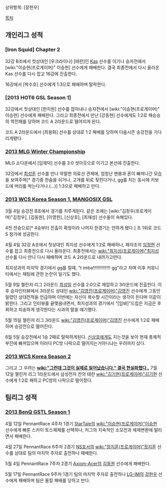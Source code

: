 상위항목: [장현우]

[[목차]]

== 개인리그 성적 ==
=== [Iron Squid] Chapter 2 ===
32강 B조에서 첫상대인 [우크라이나] [테란]인 [[Kas]] 선수를 이기나 승자전에서 [wiki:"이승현(프로게이머)" 이승현] 선수에게 패배한다.
결국 최종전에서 다시 올라온 Kas 선수를 다시 잡고 16강에 진출한다.

16강에서 [박수호] 선수에게 1:3으로 패배하며 탈락한다.
=== [2013 HOT6 GSL Season 1] ===
32강에서 첫상대인 [한지원] 선수를 잡아내나 승자전에서 [wiki:"이승현(프로게이머)" 이승현] 선수에게 패배한다. 그리고 최종전에서 만난 [강동현] 선수에게도 1:2로 패승승의 역전패를 당하며 코드 A 2라운드로 떨어지게 된다.

코드 A 2라운드에서 [최용화] 선수를 상대로 1:2 패배를 당하며 다음시즌 승강전을 기다리게됐다.
=== [[2013 MLG Winter Championship]] ===
MLG 쇼다운에서 [임재덕] 선수를 3:0 셧아웃으로 이기고 본선에 진출한다.

32강에서 [[최성훈]] 선수를 만나 악랄한 의료선 견제에, 엄청난 멘붕과 혼이 빠져나간 모습을 보여주며[* 경기중 한숨을 쉬거나, 고개를 뒤로 젖힌다거나, gg를 치는 동시에 키보드에 머리를 박는다거나.(...)] 1:3으로 패배하고 만다.
=== [[2013 WCS Korea Season 1, MANGOSIX GSL]] ===
3월 4일 승강전 B조에서 경기를 치루게된다. 같은 조에는 [wiki:"김정우(프로게이머)"김정우], [김동원], [이영한], [신상호], [최재성] 선수들이 속해있다.

4전 전승으로[* 4승부터 진출이 확정이라 나머지 한경기는 안하게 됐다.] 조 1위로 코드 S 참가에 성공한다. 

4월 4일 32강 A조에서 첫상대인 최지성 선수에게 1:2로 패배하나, 패자조의 [[임정현]] 선수를 잡고 최종전으로 다시 올라온다. 최종전에서는 [[wiki:"최지성(프로게이머)"최지성]] 선수를 다시 만나 다시 패배하며 코드 A 2라운드로 내려가고만다.

최지성과의 마지막 경기에서 gg를 칠때, "t imba!!!!!!!!!!!!!! gg"라고 치며 이후 커뮤니티에서는 채팅에 관한 논란이 일기도 했다.

5월 9일 챌린저 리그 2라운드 [[최성일]] 선수를 2:0으로 제압하고 3라운드에 진출한다. 이후 승자인터뷰에서 3라운드 상대인 [[wiki:"김영진(프로게이머)"김영진]] 선수에게 그동안 밀렸던 상대전적을 언급하며 이번에는 자신이 복수할 시간이라는 생각이 든다며 이같이 밝힌다. 그리고 인터뷰를 끝맺음내면서, 최지성과의 경기에서 "[임바]"드립은 지금은 후회하고 죄송하게 생각한다는 사과의 말을 얘기했다.

5월 15일 챌린저 리그 3라운드 [[wiki:"김영진(프로게이머)"김영진]] 선수에게 1:2로 패배하며 승강전으로 떨어진다.

6월 5일 승강전에서 1승 2패로 탈락하게된다. [[신상호]]에게도 지는것을 보아 현재 총체적 부진에 빠져있으며 이러다 PC방 나락으로 떨어지는거아니냐는 우려까지 샀다.
=== [[2013 WCS Korea Season 2]] ===
그리고 그 우려는 '''[[wiki:"그런데 그것이 실제로 일어났습니다." 결국 현실화했다..]]''' 
7월 12일 챌린저 리그 1라운드에서 삼성전자 칸의 테란 [[wiki:"김기현(프로게이머)"김기현]] 선수에게 1:2로 패하고 PC방의 나락으로 떨어졌다.
== 팀리그 성적 ==
=== [[2013 BenQ GSTL Season 1]] ===
4월 12일 PennantRace 4주차 1경기 [[StarTale]]의 [[wiki:"이승현(프로게이머)"이승현]] 선수에게 빠른 스카이 토스체제를 선택하나, 저그의 지속적인 소모전과 체제변환에 말리면서 패배한다.

4월 27일 PennantRace 6주차 2경기 [[NS호서]]의 [[wiki:"정지훈(프로게이머)"정지훈]] 선수를 상대로 팀의 마지막 주자로 출전하나 패배한다.

5월 4일 PennantRace 7주차 2경기 [[Axiom-Acer]]의 [[김동원]] 선수에게 패배한다.

5월 17일 PennantRace 9주차 1경기 팀의 마지막 주자로 출전하나 [[LG-IM]]의 [[강현우]] 선수에게 패배하며 팀은 올킬 패배를 당하고 만다.
